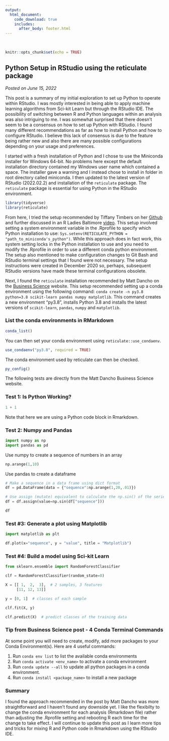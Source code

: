 ```yaml
---
output: 
  html_document:
    code_download: true
    includes:
      after_body: footer.html
---
```


<br>

```r
knitr::opts_chunk$set(echo = TRUE)

```

## **Python Setup in RStudio using the reticulate package**

*Posted on June 15, 2022*

This post is a summary of my initial exploration to set up Python to operate within RStudio.  I was mostly interested in being able to apply machine learning algorithms from Sci-kit Learn but through the RStudio IDE.  The possibility of switching between R and Python languages within an analysis was also intriguing to me.  I was somewhat surprised that there doesn't seem to be a consensus on how to set up Python with RStudio.  I found many different recommendations as far as how to install Python and how to configure RStudio.  I believe this lack of consensus is due to the feature being rather new and also there are many possible configurations depending on your usage and preferences.

I started with a fresh installation of Python and I chose to use the Miniconda installer for Windows 64-bit.  No problems here except the default installation directory contained my Windows user name which contained a space.  The installer gave a warning and I instead chose to install in folder in root directory called miniconda.  I then updated to the latest version of RStudio (2022.02.2) and installation of the ```reticulate``` package. The ```reticulate``` package is essential for using Python in the RStudio environment.

```r
library(tidyverse)
library(reticulate)
```


From here, I tried the setup recommended by Tiffany Timbers on her [Github](https://github.com/ttimbers/intro-to-reticulate) and further discussed in an R Ladies Baltimore [video](https://youtu.be/U3ByGh8RmSc).  This setup involved setting a system environment variable in the .Rprofile to specify which Python installation to use: ```Sys.setenv(RETICULATE_PYTHON = "path_to_miniconda's_python")```.  While this approach does in fact work, this system setting locks in the Python installation to use and you need to modify the .Rprofile in order to use a different conda python environment.  The setup also mentioned to make configuration changes to Git Bash and RStudio terminal settings that I found were not necessary.  The setup instructions were created in December 2020 so, perhaps, subsequent RStudio versions have made these terminal configurations obsolete.

Next, I found the ```reticulate``` installation recommended by Matt Dancho on the [Business Science](https://www.business-science.io/learn-r/2020/04/20/setup-python-in-r-with-rmarkdown.html) website.  This setup recommended setting up a conda environment using the following command: ```conda create -n py3.8 python=3.8 scikit-learn pandas numpy matplotlib```.  This command creates a new environment "py3.8", installs Python 3.8 and installs the latest versions of ```scikit-learn```, ```pandas```, ```numpy``` and ```matplotlib```.

### List the conda environments in RMarkdown
```r
conda_list()
```

You can then set your conda environment using ```reticulate::use_condaenv```.

```r
use_condaenv("py3.8", required = TRUE)
```

The conda environment used by reticulate can then be checked.

```r
py_config()
```
The following tests are directly from the Matt Dancho Business Science website.

### Test 1: Is Python Working?
```python
1 + 1
```
Note that here we are using a Python code block in Rmarkdown.

### Test 2: Numpy and Pandas
```python
import numpy as np
import pandas as pd
```

Use numpy to create a sequence of numbers in an array
```python
np.arange(1,10)
```
Use pandas to create a dataframe
```python
# Make a sequence in a data frame using dict format
df = pd.DataFrame(data = {"sequence":np.arange(1,20,.01)})

# Use assign (mutate) equivalent to calculate the np.sin() of the series
df = df.assign(value=np.sin(df["sequence"]))

df
```
### Test #3: Generate a plot using Matplotlib
```python
import matplotlib as plt

df.plot(x="sequence", y = "value", title = "Matplotlib")
```

### Test #4: Build a model using Sci-kit Learn
```python
from sklearn.ensemble import RandomForestClassifier

clf = RandomForestClassifier(random_state=0)

X = [[ 1,  2,  3],  # 2 samples, 3 features
     [11, 12, 13]]

y = [0, 1]  # classes of each sample

clf.fit(X, y)
```
```python
clf.predict(X)  # predict classes of the training data
```

### Tip from Business Science post - 4 Conda Terminal Commands
At some point you will need to create, modify, add more packages to your Conda Environment(s). Here are 4 useful commands:

1. Run ```conda env list``` to list the available conda environments
2. Run ```conda activate <env_name>``` to activate a conda environment
3. Run ```conda update --all``` to update all python packages in a conda environment.
4. Run ```conda install <package_name>``` to install a new package

### Summary
I found the approach recommended in the post by Matt Dancho was more straightforward and I haven't found any downside yet.  I like the flexibilty to change the conda environment for each analysis (Rmarkdown file) rather than adjusting the .Rprofile setting and rebooting R each time for the change to take effect.  I will continue to update this post as I learn more tips and tricks for mixing R and Python code in Rmarkdown using the RStudio IDE.

